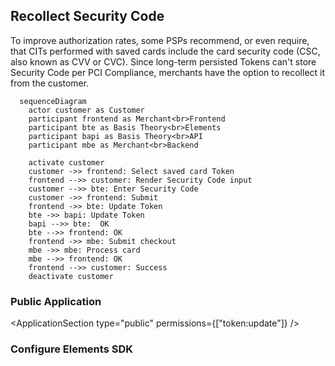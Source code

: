 
## Recollect Security Code

To improve authorization rates, some PSPs recommend, or even require, that CITs performed with saved cards include the card security code (CSC, also known as CVV or CVC). Since long-term persisted Tokens can't store Security Code per PCI Compliance, merchants have the option to recollect it from the customer.

```mermaid
  sequenceDiagram
    actor customer as Customer
    participant frontend as Merchant<br>Frontend
    participant bte as Basis Theory<br>Elements
    participant bapi as Basis Theory<br>API
    participant mbe as Merchant<br>Backend

    activate customer
    customer ->> frontend: Select saved card Token
    frontend -->> customer: Render Security Code input
    customer -->> bte: Enter Security Code
    customer ->> frontend: Submit
    frontend ->> bte: Update Token
    bte ->> bapi: Update Token
    bapi -->> bte:  OK
    bte -->> frontend: OK
    frontend ->> mbe: Submit checkout
    mbe ->> mbe: Process card
    mbe -->> frontend: OK
    frontend -->> customer: Success
    deactivate customer
```
### Public Application

<ApplicationSection type="public" permissions={["token:update"]} />

### Configure Elements SDK

<ConfigureElementsSection />

<AddCvcElementSection />

<UpdateTokenCvcSection />
